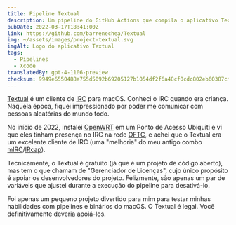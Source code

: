 ```yaml
---
title: Pipeline Textual
description: Um pipeline do GitHub Actions que compila o aplicativo Textual e também desativa seu Gerenciador de Licenças.
pubDate: 2022-03-17T18:41:00Z
link: https://github.com/barrenechea/Textual
img: ~/assets/images/project-textual.svg
imgAlt: Logo do aplicativo Textual
tags:
  - Pipelines
  - Xcode
translatedBy: gpt-4-1106-preview
checksum: 9949e6550488a755d5092b69205127b1054df2f6a48cf0cdc802eb60387cf8b4
---
```


[Textual](https://www.codeux.com/textual) é um cliente de [IRC](https://pt.wikipedia.org/wiki/Internet_Relay_Chat) para macOS. Conheci o IRC quando era criança. Naquela época, fiquei impressionado por poder me comunicar com pessoas aleatórias do mundo todo.

No início de 2022, instalei [OpenWRT](https://openwrt.org) em um Ponto de Acesso Ubiquiti e vi que eles tinham presença no IRC na rede [OFTC](https://www.oftc.net), e achei que o Textual era um excelente cliente de IRC (uma "melhoria" do meu antigo combo [mIRC](https://www.mirc.com)/[IRcap](https://www.ircap.com)).

Tecnicamente, o Textual é gratuito (já que é um projeto de código aberto), mas tem o que chamam de "Gerenciador de Licenças", cujo único propósito é apoiar os desenvolvedores do projeto. Felizmente, são apenas um par de variáveis que ajustei durante a execução do pipeline para desativá-lo.

Foi apenas um pequeno projeto divertido para mim para testar minhas habilidades com pipelines e binários do macOS. O Textual é legal. Você definitivamente deveria apoiá-los.
